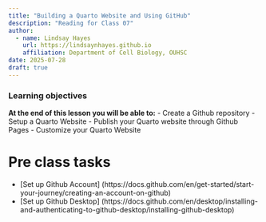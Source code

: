 ```yaml
---
title: "Building a Quarto Website and Using GitHub"
description: "Reading for Class 07"
author: 
  - name: Lindsay Hayes
    url: https://lindsaynhayes.github.io
    affiliation: Department of Cell Biology, OUHSC
date: 2025-07-28
draft: true
---
```


::: callout-note
### Learning objectives

**At the end of this lesson you will be able to:**
- Create a Github repository 
- Setup a Quarto Website
- Publish your Quarto website through Github Pages
- Customize your Quarto Website
:::

# Pre class tasks 
- [Set up Github Account] (https://docs.github.com/en/get-started/start-your-journey/creating-an-account-on-github)
- [Set up Github Desktop] (https://docs.github.com/en/desktop/installing-and-authenticating-to-github-desktop/installing-github-desktop)
